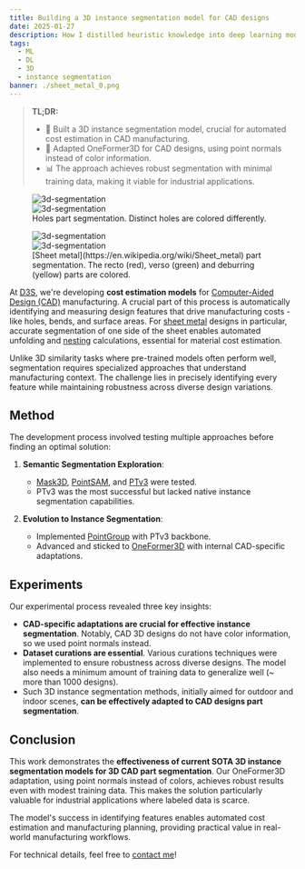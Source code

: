 ```yaml
---
title: Building a 3D instance segmentation model for CAD designs
date: 2025-01-27
description: How I distilled heuristic knowledge into deep learning models for segmenting CAD designs.
tags:
  - ML
  - DL 
  - 3D 
  - instance segmentation
banner: ./sheet_metal_0.png
---
```


> **TL;DR:**
> - 🧩 Built a 3D instance segmentation model, crucial for automated cost estimation in CAD manufacturing.
> - 🔧 Adapted OneFormer3D for CAD designs, using point normals instead of color information.
> - 📊 The approach achieves robust segmentation with minimal training data, making it viable for industrial applications.

<div style={{ maxWidth: '900px', margin: '0 auto' }}>
  <figure style={{ margin: 0, marginBottom: '2rem' }}>
    <div style={{ 
      display: 'grid', 
      gridTemplateColumns: 'repeat(2, 1fr)', 
      gap: '2rem',
      background: '#f5f5f5',
      padding: '2rem',
      borderRadius: '8px',
      marginBottom: '1rem'
    }}>
      <div style={{ height: '300px', backgroundColor: 'white', padding: '1rem', borderRadius: '4px' }}>
        <img src={holes0} alt="3d-segmentation" style={{ width: '100%', height: '100%', objectFit: 'contain' }} />
      </div>
      <div style={{ height: '300px', backgroundColor: 'white', padding: '1rem', borderRadius: '4px' }}>
        <img src={holes1} alt="3d-segmentation" style={{ width: '100%', height: '100%', objectFit: 'contain' }} />
      </div>
    </div>
    <figcaption style={{ textAlign: 'center', fontSize: '0.9em' }}>
      Holes part segmentation. Distinct holes are colored differently.
    </figcaption>
  </figure>

  <figure style={{ margin: 0 }}>
    <div style={{ 
      display: 'grid', 
      gridTemplateColumns: 'repeat(2, 1fr)', 
      gap: '2rem',
      background: '#f5f5f5',
      padding: '2rem',
      borderRadius: '8px',
      marginBottom: '1rem'
    }}>
      <div style={{ height: '300px', backgroundColor: 'white', padding: '1rem', borderRadius: '4px' }}>
        <img src={sheetMetal0} alt="3d-segmentation" style={{ width: '100%', height: '100%', objectFit: 'contain' }} />
      </div>
      <div style={{ height: '300px', backgroundColor: 'white', padding: '1rem', borderRadius: '4px' }}>
        <img src={sheetMetal1} alt="3d-segmentation" style={{ width: '100%', height: '100%', objectFit: 'contain' }} />
      </div>
    </div>
    <figcaption style={{ textAlign: 'center', fontSize: '0.9em' }}>
      [Sheet metal](https://en.wikipedia.org/wiki/Sheet_metal) part segmentation. The recto (red), verso (green) and deburring (yellow) parts are colored.
    </figcaption>
  </figure>
</div>

At [D3S](https://d3s.ai/), we're developing **cost estimation models** for [Computer-Aided Design (CAD)](https://en.wikipedia.org/wiki/Computer-aided_design) manufacturing. A crucial part of this process is automatically identifying and measuring design features that drive manufacturing costs - like holes, bends, and surface areas. For [sheet metal](https://en.wikipedia.org/wiki/Sheet_metal) designs in particular, accurate segmentation of one side of the sheet enables automated unfolding and [nesting](https://en.wikipedia.org/wiki/Nesting_(process)) calculations, essential for material cost estimation.

Unlike 3D similarity tasks where pre-trained models often perform well, segmentation requires specialized approaches that understand manufacturing context. The challenge lies in precisely identifying every feature while maintaining robustness across diverse design variations.

## Method

The development process involved testing multiple approaches before finding an optimal solution:

1. **Semantic Segmentation Exploration**:
   - [Mask3D](https://arxiv.org/abs/2210.03105), [PointSAM](https://arxiv.org/abs/2406.17741), and [PTv3](https://arxiv.org/abs/2312.10035) were tested.
   - PTv3 was the most successful but lacked native instance segmentation capabilities.

2. **Evolution to Instance Segmentation**:
   - Implemented [PointGroup](https://arxiv.org/abs/2004.01658) with PTv3 backbone.
   - Advanced and sticked to [OneFormer3D](https://arxiv.org/abs/2311.14405) with internal CAD-specific adaptations.

## Experiments

Our experimental process revealed three key insights:

- **CAD-specific adaptations are crucial for effective instance segmentation**. Notably, CAD 3D designs do not have color information, so we used point normals instead.
- **Dataset curations are essential**. Various curations techniques were implemented to ensure robustness across diverse designs. The model also needs a minimum amount of training data to generalize well (~ more than 1000 designs).
- Such 3D instance segmentation methods, initially aimed for outdoor and indoor scenes, **can be effectively adapted to CAD designs part segmentation**.


## Conclusion

This work demonstrates the **effectiveness of current SOTA 3D instance segmentation models for 3D CAD part segmentation**. Our OneFormer3D adaptation, using point normals instead of colors, achieves robust results even with modest training data. This makes the solution particularly valuable for industrial applications where labeled data is scarce.

The model's success in identifying features enables automated cost estimation and manufacturing planning, providing practical value in real-world manufacturing workflows.

For technical details, feel free to [contact me](https://maccou-portfolio.netlify.app/#contact)!
